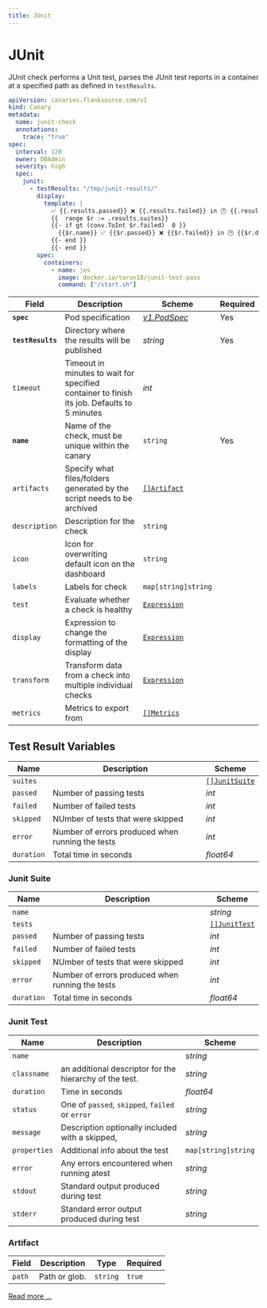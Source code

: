 ```yaml
---
title: JUnit
---
```


# <Icon name="junit" /> JUnit

<Standard />

JUnit check performs a Unit test, parses the JUnit test reports in a container at a specified path as defined in `testResults`.

```yaml
apiVersion: canaries.flanksource.com/v1
kind: Canary
metadata:
  name: junit-check
  annotations:
    trace: "true"
spec:
  interval: 120
  owner: DBAdmin
  severity: high
  spec:
    junit:
      - testResults: "/tmp/junit-results/"
        display:
          template: |
            ✅ {{.results.passed}} ❌ {{.results.failed}} in 🕑 {{.results.duration}}
            {{  range $r := .results.suites}}
            {{- if gt (conv.ToInt $r.failed)  0 }}
              {{$r.name}} ✅ {{$r.passed}} ❌ {{$r.failed}} in 🕑 {{$r.duration}}
            {{- end }}
            {{- end }}
        spec:
          containers:
            - name: jes
              image: docker.io/tarun18/junit-test-pass
              command: ["/start.sh"]
```

| Field             | Description                                                                                 | Scheme                                                                                               | Required |
| ----------------- | ------------------------------------------------------------------------------------------- | ---------------------------------------------------------------------------------------------------- | -------- |
| **`spec`**        | Pod specification                                                                           | [_v1.PodSpec_](https://kubernetes.io/docs/reference/generated/kubernetes-api/v1.20/#podspec-v1-core) | Yes      |
| **`testResults`** | Directory where the results will be published                                               | _string_                                                                                             | Yes      |
| `timeout`         | Timeout in minutes to wait for specified container to finish its job. Defaults to 5 minutes | _int_                                                                                                |          |
| **`name`**        | Name of the check, must be unique within the canary                                         | `string`                                                                                             | Yes      |
| `artifacts`       | Specify what files/folders generated by the script needs to be archived                     | [`[]Artifact`](#artifact)                                                                            |          |
| `description`     | Description for the check                                                                   | `string`                                                                                             |          |
| `icon`            | Icon for overwriting default icon on the dashboard                                          | `string`                                                                                             |          |
| `labels`          | Labels for check                                                                            | `map[string]string`                                                                                  |          |
| `test`            | Evaluate whether a check is healthy                                                         | [`Expression`](../concepts/health-evaluation)                                                        |          |
| `display`         | Expression to change the formatting of the display                                          | [`Expression`](../concepts/display-formatting)                                                       |          |
| `transform`       | Transform data from a check into multiple individual checks                                 | [`Expression`](../concepts/transforms)                                                               |          |
| `metrics`         | Metrics to export from                                                                      | [`[]Metrics`](../concepts/metrics-exporter)                                                          |          |

## Test Result Variables

| Name       | Description                                      | Scheme                         |
| ---------- | ------------------------------------------------ | ------------------------------ |
| `suites`   |                                                  | [`[]JunitSuite`](#junit-suite) |
| `passed`   | Number of passing tests                          | _int_                          |
| `failed`   | Number of failed tests                           | _int_                          |
| `skipped`  | NUmber of tests that were skipped                | _int_                          |
| `error`    | Number of errors produced when running the tests | _int_                          |
| `duration` | Total time in seconds                            | _float64_                      |

### Junit Suite

| Name       | Description                                      | Scheme                       |
| ---------- | ------------------------------------------------ | ---------------------------- |
| `name`     |                                                  | _string_                     |
| `tests`    |                                                  | [`[]JunitTest`](#junit-test) |
| `passed`   | Number of passing tests                          | _int_                        |
| `failed`   | Number of failed tests                           | _int_                        |
| `skipped`  | NUmber of tests that were skipped                | _int_                        |
| `error`    | Number of errors produced when running the tests | _int_                        |
| `duration` | Total time in seconds                            | _float64_                    |

### Junit Test

| Name         | Description                                             | Scheme              |
| ------------ | ------------------------------------------------------- | ------------------- |
| `name`       |                                                         | _string_            |
| `classname`  | an additional descriptor for the hierarchy of the test. | _string_            |
| `duration`   | Time in seconds                                         | _float64_           |
| `status`     | One of `passed`, `skipped`, `failed` or `error`         | _string_            |
| `message`    | Description optionally included with a skipped,         | _string_            |
| `properties` | Additional info about the test                          | `map[string]string` |
| `error`      | Any errors encountered when running atest               | _string_            |
| `stdout`     | Standard output produced during test                    | _string_            |
| `stderr`     | Standard error output produced during test              | _string_            |

### Artifact

| Field  | Description   | Type     | Required |
| ------ | ------------- | -------- | -------- |
| `path` | Path or glob. | `string` | `true`   |

[Read more ...](../concepts/artifacts)
